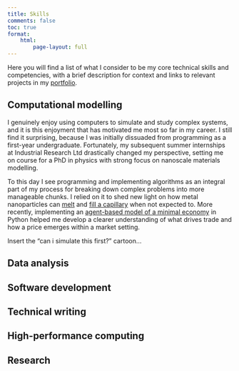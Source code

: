 ```yaml
---
title: Skills
comments: false
toc: true
format:
    html:
        page-layout: full
---
```


Here you will find a list of what I consider to be my core technical skills and competencies, with a brief description for context and links to relevant projects in my [portfolio](../work/index.qmd).

## Computational modelling
I genuinely enjoy using computers to simulate and study complex systems, and it is this enjoyment that has motivated me most so far in my career. I still find it surprising, because I was initially dissuaded from programming as a first-year undergraduate. Fortunately, my subsequent summer internships at Industrial Research Ltd drastically changed my perspective, setting me on course for a PhD in physics with strong focus on nanoscale materials modelling. 

To this day I see programming and implementing algorithms as an integral part of my process for breaking down complex problems into more manageable chunks. I relied on it to shed new light on how metal nanoparticles can [melt](../work/projects/01_ClusterMelting.qmd) and [fill a capillary](../work/projects/02_Nanofluidics.qmd) when not expected to. More recently, implementing an [agent-based model of a minimal economy](../work/index.qmd) in Python helped me develop a clearer understanding of what drives trade and how a price emerges within a market setting.    

Insert the "can i simulate this first?" cartoon...

## Data analysis

## Software development

## Technical writing

## High-performance computing

## Research